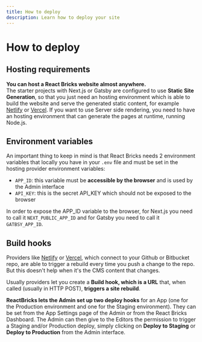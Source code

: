 ```yaml
---
title: How to deploy
description: Learn how to deploy your site
---
```


# How to deploy

## Hosting requirements

**You can host a React Bricks website almost anywhere.**  
The starter projects with Next.js or Gatsby are configured to use **Static Site Generation**, so that you just need an hosting environment which is able to build the website and serve the generated static content, for example [Netlify](https://www.netlify.com/) or [Vercel](https://vercel.com/).
If you want to use Server side rendering, you need to have an hosting environment that can generate the pages at runtime, running Node.js.

## Environment variables

An important thing to keep in mind is that React Bricks needs 2 environment variables that locally you have in your `.env` file and must be set in the hosting provider environment variables:
- `APP_ID`: this variable must be **accessible by the browser** and is used by the Admin interface
- `API_KEY`: this is the secret API_KEY which should not be exposed to the browser

In order to expose the APP_ID variable to the browser, for Next.js you need to call it `NEXT_PUBLIC_APP_ID` and for Gatsby you need to call it `GATBSY_APP_ID`.

## Build hooks

Providers like [Netlify](https://www.netlify.com/) or [Vercel](https://vercel.com/), which connect to your Github or Bitbucket repo, are able to trigger a rebuild every time you push a change to the repo. But this doesn't help when it's the CMS content that changes.

Usually providers let you create a **Build hook, which is a URL** that, when called (usually in HTTP POST), **triggers a site rebuild**.

**ReactBricks lets the Admin set up two deploy hooks** for an App (one for the Production environment and one for the Staging environment). They can be set from the App Settings page of the Admin or from the React Bricks Dashboard. The Admin can then give to the Editors the permission to trigger a Staging and/or Production deploy, simply clicking on **Deploy to Staging** or **Deploy to Production** from the Admin interface.

